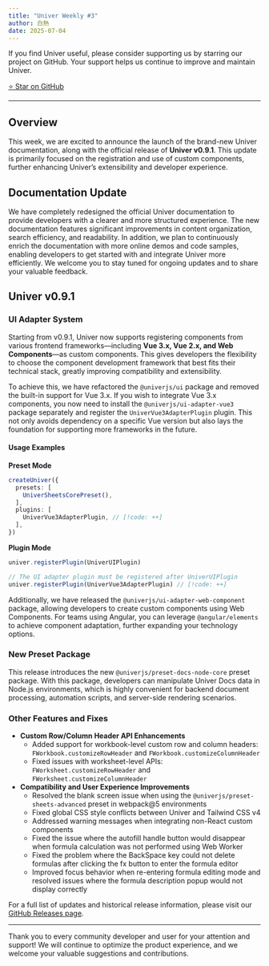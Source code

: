 ```yaml
---
title: "Univer Weekly #3"
author: 白熱
date: 2025-07-04
---
```



If you find Univer useful, please consider supporting us by starring our project on GitHub. Your support helps us continue to improve and maintain Univer.

<a href="https://github.com/dream-num/univer" target="_blank" rel="noopener noreferrer">
  <RainbowButton variant="outline">⭐️ Star on GitHub</RainbowButton>
</a>

---

## Overview

This week, we are excited to announce the launch of the brand-new Univer documentation, along with the official release of **Univer v0.9.1**. This update is primarily focused on the registration and use of custom components, further enhancing Univer’s extensibility and developer experience.

## Documentation Update

We have completely redesigned the official Univer documentation to provide developers with a clearer and more structured experience. The new documentation features significant improvements in content organization, search efficiency, and readability. In addition, we plan to continuously enrich the documentation with more online demos and code samples, enabling developers to get started with and integrate Univer more efficiently. We welcome you to stay tuned for ongoing updates and to share your valuable feedback.

## Univer v0.9.1

### UI Adapter System

Starting from v0.9.1, Univer now supports registering components from various frontend frameworks—including **Vue 3.x, Vue 2.x, and Web Components**—as custom components. This gives developers the flexibility to choose the component development framework that best fits their technical stack, greatly improving compatibility and extensibility.

To achieve this, we have refactored the `@univerjs/ui` package and removed the built-in support for Vue 3.x. If you wish to integrate Vue 3.x components, you now need to install the `@univerjs/ui-adapter-vue3` package separately and register the `UniverVue3AdapterPlugin` plugin. This not only avoids dependency on a specific Vue version but also lays the foundation for supporting more frameworks in the future.

#### Usage Examples

**Preset Mode**

```typescript
createUniver({
  presets: [
    UniverSheetsCorePreset(),
  ],
  plugins: [
    UniverVue3AdapterPlugin, // [!code: ++]
  ],
})
```

**Plugin Mode**

```typescript
univer.registerPlugin(UniverUIPlugin)

// The UI adapter plugin must be registered after UniverUIPlugin
univer.registerPlugin(UniverVue3AdapterPlugin) // [!code: ++]
```

Additionally, we have released the `@univerjs/ui-adapter-web-component` package, allowing developers to create custom components using Web Components. For teams using Angular, you can leverage `@angular/elements` to achieve component adaptation, further expanding your technology options.

### New Preset Package

This release introduces the new `@univerjs/preset-docs-node-core` preset package. With this package, developers can manipulate Univer Docs data in Node.js environments, which is highly convenient for backend document processing, automation scripts, and server-side rendering scenarios.

### Other Features and Fixes

- **Custom Row/Column Header API Enhancements**
  - Added support for workbook-level custom row and column headers: `FWorkbook.customizeRowHeader` and `FWorkbook.customizeColumnHeader`
  - Fixed issues with worksheet-level APIs: `FWorksheet.customizeRowHeader` and `FWorksheet.customizeColumnHeader`
- **Compatibility and User Experience Improvements**
  - Resolved the blank screen issue when using the `@univerjs/preset-sheets-advanced` preset in webpack@5 environments
  - Fixed global CSS style conflicts between Univer and Tailwind CSS v4
  - Addressed warning messages when integrating non-React custom components
  - Fixed the issue where the autofill handle button would disappear when formula calculation was not performed using Web Worker
  - Fixed the problem where the BackSpace key could not delete formulas after clicking the fx button to enter the formula editor
  - Improved focus behavior when re-entering formula editing mode and resolved issues where the formula description popup would not display correctly

For a full list of updates and historical release information, please visit our [GitHub Releases page](https://github.com/dream-num/univer/releases/tag/v0.9.1).

---

Thank you to every community developer and user for your attention and support! We will continue to optimize the product experience, and we welcome your valuable suggestions and contributions.
